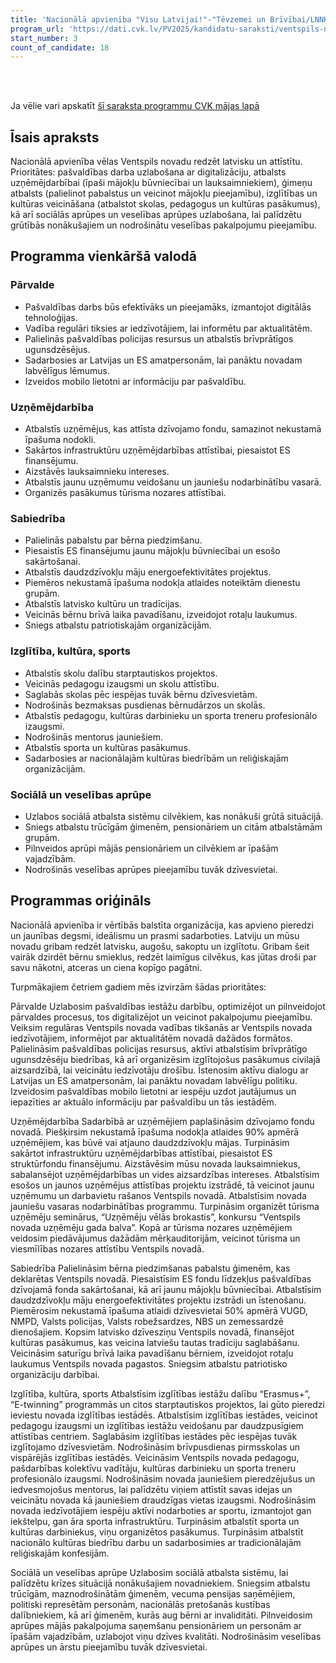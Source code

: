 ```yaml
---
title: 'Nacionālā apvienība "Visu Latvijai!"-"Tēvzemei un Brīvībai/LNNK"'
program_url: 'https://dati.cvk.lv/PV2025/kandidatu-saraksti/ventspils-novads/nacionala-apvieniba-visu-latvijai-tevzemei-un-brivibailnnk'
start_number: 3
count_of_candidate: 18
---
```



<Badge text="Pārvaldes digitalizācija" variant="note" size="small" /> <Badge text="Uzņēmējdarbības atbalsts" variant="note" size="small" /> <Badge text="Ģimeņu atbalsts" variant="note" size="small" /> <Badge text="Izglītības un kultūras veicināšana" variant="note" size="small" /> <Badge text="Sociālā aprūpe un veselība" variant="note" size="small" />

<br/><br/> 

<Card title='Šis ir mākslīga intelekta ģenerēts apraksts' icon='starlight'>
    Ja vēlie vari apskatīt <a href={frontmatter.program_url} target='_blank'>šī saraksta programmu CVK mājas lapā</a>
    </Card>

## Īsais apraksts

Nacionālā apvienība vēlas Ventspils novadu redzēt latvisku un attīstītu. Prioritātes: pašvaldības darba uzlabošana ar digitalizāciju, atbalsts uzņēmējdarbībai (īpaši mājokļu būvniecībai un lauksaimniekiem), ģimeņu atbalsts (palielinot pabalstus un veicinot mājokļu pieejamību), izglītības un kultūras veicināšana (atbalstot skolas, pedagogus un kultūras pasākumus), kā arī sociālās aprūpes un veselības aprūpes uzlabošana, lai palīdzētu grūtībās nonākušajiem un nodrošinātu veselības pakalpojumu pieejamību.

## Programma vienkāršā valodā

### Pārvalde
*   Pašvaldības darbs būs efektīvāks un pieejamāks, izmantojot digitālās tehnoloģijas.
*   Vadība regulāri tiksies ar iedzīvotājiem, lai informētu par aktualitātēm.
*   Palielinās pašvaldības policijas resursus un atbalstīs brīvprātīgos ugunsdzēsējus.
*   Sadarbosies ar Latvijas un ES amatpersonām, lai panāktu novadam labvēlīgus lēmumus.
*   Izveidos mobilo lietotni ar informāciju par pašvaldību.

### Uzņēmējdarbība
*   Atbalstīs uzņēmējus, kas attīsta dzīvojamo fondu, samazinot nekustamā īpašuma nodokli.
*   Sakārtos infrastruktūru uzņēmējdarbības attīstībai, piesaistot ES finansējumu.
*   Aizstāvēs lauksaimnieku intereses.
*   Atbalstīs jaunu uzņēmumu veidošanu un jauniešu nodarbinātību vasarā.
*   Organizēs pasākumus tūrisma nozares attīstībai.

### Sabiedrība
*   Palielinās pabalstu par bērna piedzimšanu.
*   Piesaistīs ES finansējumu jaunu mājokļu būvniecībai un esošo sakārtošanai.
*   Atbalstīs daudzdzīvokļu māju energoefektivitātes projektus.
*   Piemēros nekustamā īpašuma nodokļa atlaides noteiktām dienestu grupām.
*   Atbalstīs latvisko kultūru un tradīcijas.
*   Veicinās bērnu brīvā laika pavadīšanu, izveidojot rotaļu laukumus.
*   Sniegs atbalstu patriotiskajām organizācijām.

### Izglītība, kultūra, sports
*   Atbalstīs skolu dalību starptautiskos projektos.
*   Veicinās pedagogu izaugsmi un skolu attīstību.
*   Saglabās skolas pēc iespējas tuvāk bērnu dzīvesvietām.
*   Nodrošinās bezmaksas pusdienas bērnudārzos un skolās.
*   Atbalstīs pedagogu, kultūras darbinieku un sporta treneru profesionālo izaugsmi.
*   Nodrošinās mentorus jauniešiem.
*   Atbalstīs sporta un kultūras pasākumus.
*   Sadarbosies ar nacionālajām kultūras biedrībām un reliģiskajām organizācijām.

### Sociālā un veselības aprūpe
*   Uzlabos sociālā atbalsta sistēmu cilvēkiem, kas nonākuši grūtā situācijā.
*   Sniegs atbalstu trūcīgām ģimenēm, pensionāriem un citām atbalstāmām grupām.
*   Pilnveidos aprūpi mājās pensionāriem un cilvēkiem ar īpašām vajadzībām.
*   Nodrošinās veselības aprūpes pieejamību tuvāk dzīvesvietai.

## Programmas oriģināls

Nacionālā apvienība ir vērtībās balstīta organizācija, kas apvieno pieredzi un
jaunības degsmi, ideālismu un prasmi sadarboties. Latviju un mūsu novadu
gribam redzēt latvisku, augošu, sakoptu un izglītotu. Gribam šeit vairāk
dzirdēt bērnu smieklus, redzēt laimīgus cilvēkus, kas jūtas droši par savu
nākotni, atceras un ciena kopīgo pagātni.

Turpmākajiem četriem gadiem mēs izvirzām šādas prioritātes:

Pārvalde
Uzlabosim pašvaldības iestāžu darbību, optimizējot un pilnveidojot pārvaldes
procesus, tos digitalizējot un veicinot pakalpojumu pieejamību.
Veiksim regulāras Ventspils novada vadības tikšanās ar Ventspils novada
iedzīvotājiem, informējot par aktualitātēm novadā dažādos formātos.
Palielināsim pašvaldības policijas resursus, aktīvi atbalstīsim brīvprātīgo
ugunsdzēsēju biedrības, kā arī organizēsim izglītojošus pasākumus civilajā
aizsardzībā, lai veicinātu iedzīvotāju drošību.
Īstenosim aktīvu dialogu ar Latvijas un ES amatpersonām, lai panāktu
novadam labvēlīgu politiku.
Izveidosim pašvaldības mobilo lietotni ar iespēju uzdot jautājumus un
iepazīties ar aktuālo informāciju par pašvaldību un tās iestādēm.

Uzņēmējdarbība
Sadarbībā ar uzņēmējiem paplašināsim dzīvojamo fondu novadā. Piešķirsim
nekustamā īpašuma nodokļa atlaides 90% apmērā uzņēmējiem, kas būvē vai
atjauno daudzdzīvokļu mājas.
Turpināsim sakārtot infrastruktūru uzņēmējdarbības attīstībai, piesaistot ES
struktūrfondu finansējumu.
Aizstāvēsim mūsu novada lauksaimniekus, sabalansējot uzņēmējdarbības un
vides aizsardzības intereses.
Atbalstīsim esošos un jaunos uzņēmējus attīstības projektu izstrādē, tā
veicinot jaunu uzņēmumu un darbavietu rašanos Ventspils novadā.
Atbalstīsim novada jauniešu vasaras nodarbinātības programmu.
Turpināsim organizēt tūrisma uzņēmēju seminārus, “Uzņēmēju vēlās
brokastis”, konkursu “Ventspils novada uzņēmēju gada balva”.
Kopā ar tūrisma nozares uzņēmējiem veidosim piedāvājumus dažādām
mērķauditorijām, veicinot tūrisma un viesmīlības nozares attīstību Ventspils
novadā.

Sabiedrība
Palielināsim bērna piedzimšanas pabalstu ģimenēm, kas deklarētas Ventspils
novadā.
Piesaistīsim ES fondu līdzekļus pašvaldības dzīvojamā fonda sakārtošanai,
kā arī jaunu mājokļu būvniecībai.
Atbalstīsim daudzdzīvokļu māju energoefektivitātes projektu izstrādi un
īstenošanu.
Piemērosim nekustamā īpašuma atlaidi dzīvesvietai 50% apmērā VUGD,
NMPD, Valsts policijas, Valsts robežsardzes, NBS un zemessardzē
dienošajiem.
Kopsim latvisko dzīvesziņu Ventspils novadā, finansējot kultūras pasākumus,
kas veicina latviešu tautas tradīciju saglabāšanu.
Veicināsim saturīgu brīvā laika pavadīšanu bērniem, izveidojot rotaļu
laukumus Ventspils novada pagastos.
Sniegsim atbalstu patriotisko organizāciju darbībai.

Izglītība, kultūra, sports
Atbalstīsim izglītības iestāžu dalību “Erasmus+”, “E-twinning” programmās un
citos starptautiskos projektos, lai gūto pieredzi ieviestu novada izglītības
iestādēs.
Atbalstīsim izglītības iestādes, veicinot pedagogu izaugsmi un izglītības
iestāžu veidošanu par daudzpusīgiem attīstības centriem.
Saglabāsim izglītības iestādes pēc iespējas tuvāk izglītojamo dzīvesvietām.
Nodrošināsim brīvpusdienas pirmsskolas un vispārējās izglītības iestādēs.
Veicināsim Ventspils novada pedagogu, pašdarbības kolektīvu vadītāju,
kultūras darbinieku un sporta treneru profesionālo izaugsmi.
Nodrošināsim novada jauniešiem pieredzējušus un iedvesmojošus mentorus,
lai palīdzētu viņiem attīstīt savas idejas un veicinātu novada kā jauniešiem
draudzīgas vietas izaugsmi.
Nodrošināsim novada iedzīvotājiem iespēju aktīvi nodarboties ar sportu,
izmantojot gan iekštelpu, gan āra sporta infrastruktūru.
Turpināsim atbalstīt sporta un kultūras darbiniekus, viņu organizētos
pasākumus.
Turpināsim atbalstīt nacionālo kultūras biedrību darbu un sadarbosimies ar
tradicionālajām reliģiskajām konfesijām.

Sociālā un veselības aprūpe
Uzlabosim sociālā atbalsta sistēmu, lai palīdzētu krīzes situācijā
nonākušajiem novadniekiem.
Sniegsim atbalstu trūcīgām, maznodrošinātām ģimenēm, vecuma pensijas
saņēmējiem, politiski represētām personām, nacionālās pretošanās kustības
dalībniekiem, kā arī ģimenēm, kurās aug bērni ar invaliditāti.
Pilnveidosim aprūpes mājās pakalpojuma saņemšanu pensionāriem un
personām ar īpašām vajadzībām, uzlabojot viņu dzīves kvalitāti.
Nodrošināsim veselības aprūpes un ārstu pieejamību tuvāk dzīvesvietai.
